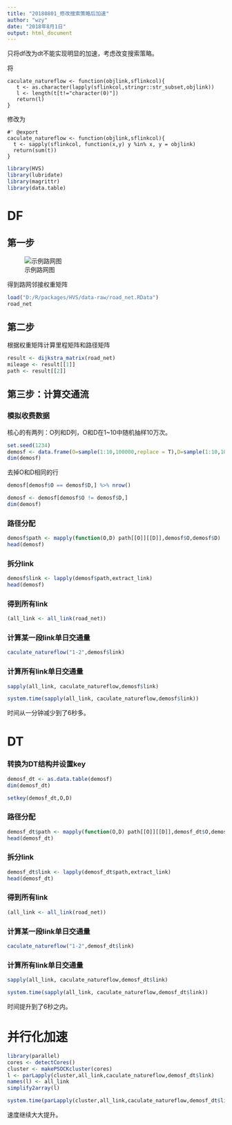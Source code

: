 ```yaml
---
title: "20180801_修改搜索策略后加速"
author: "wzy"
date: "2018年8月1日"
output: html_document
---
```


只将df改为dt不能实现明显的加速，考虑改变搜索策略。

将

```
caculate_natureflow <- function(objlink,sflinkcol){
   t <- as.character(lapply(sflinkcol,stringr::str_subset,objlink))
   l <- length(t[t!="character(0)"])
   return(l)
}
```

修改为

```
#' @export
caculate_natureflow <- function(objlink,sflinkcol){
  t <- sapply(sflinkcol, function(x,y) y %in% x, y = objlink)
  return(sum(t))
}
```

```r
library(HVS)
library(lubridate)
library(magrittr)
library(data.table)
```

# DF

## 第一步

![示例路网图](D:\R\packages\HVS\experiments\demomap2.png)

得到路网邻接权重矩阵

```r
load("D:/R/packages/HVS/data-raw/road_net.RData")
road_net
```

## 第二步

根据权重矩阵计算里程矩阵和路径矩阵

```r
result <- dijkstra_matrix(road_net)
mileage <- result[[1]]
path <- result[[2]]
```

## 第三步：计算交通流

### 模拟收费数据

核心的有两列：O列和D列，O和D在1~10中随机抽样10万次。

```r
set.seed(1234)
demosf <- data.frame(O=sample(1:10,100000,replace = T),D=sample(1:10,100000,replace = T))
dim(demosf)
```

去掉O和D相同的行

```r
demosf[demosf$O == demosf$D,] %>% nrow()
```

```r
demosf <- demosf[demosf$O != demosf$D,]
dim(demosf)
```

### 路径分配

```r
demosf$path <- mapply(function(O,D) path[[O]][[D]],demosf$O,demosf$D)
head(demosf)
```

### 拆分link

```r
demosf$link <- lapply(demosf$path,extract_link)
head(demosf)
```

### 得到所有link

```r
(all_link <- all_link(road_net))
```

### 计算某一段link单日交通量

```r
caculate_natureflow("1-2",demosf$link)
```

### 计算所有link单日交通量

```r
sapply(all_link, caculate_natureflow,demosf$link)
```

```r
system.time(sapply(all_link, caculate_natureflow,demosf$link))
```

时间从一分钟减少到了6秒多。

# DT

### 转换为DT结构并设置key

```r
demosf_dt <- as.data.table(demosf)
dim(demosf_dt)
```

```r
setkey(demosf_dt,O,D)
```

### 路径分配

```r
demosf_dt$path <- mapply(function(O,D) path[[O]][[D]],demosf_dt$O,demosf_dt$D)
head(demosf_dt)
```

### 拆分link

```r
demosf_dt$link <- lapply(demosf_dt$path,extract_link)
head(demosf_dt)
```

### 得到所有link

```r
(all_link <- all_link(road_net))
```

### 计算某一段link单日交通量

```r
caculate_natureflow("1-2",demosf_dt$link)
```

### 计算所有link单日交通量

```r
sapply(all_link, caculate_natureflow,demosf_dt$link)
```

```r
system.time(sapply(all_link, caculate_natureflow,demosf_dt$link))
```

时间提升到了6秒之内。

# 并行化加速

```r
library(parallel)
cores <- detectCores()
cluster <- makePSOCKcluster(cores)
l <- parLapply(cluster,all_link,caculate_natureflow,demosf_dt$link)
names(l) <- all_link
simplify2array(l)
```

```r
system.time(parLapply(cluster,all_link,caculate_natureflow,demosf_dt$link))
```

速度继续大大提升。
